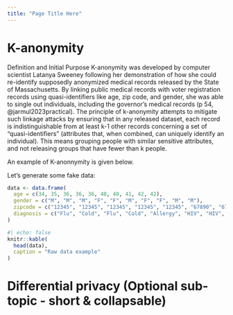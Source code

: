 ```yaml
---
title: "Page Title Here"
---
```



# K-anonymity

Definition and Initial Purpose
K-anonymity was developed by computer scientist Latanya Sweeney following her demonstration of how she could re-identify supposedly anonymized medical records released by the State of Massachusetts. By linking public medical records with voter registration records using quasi-identifiers like age, zip code, and gender, she was able to single out individuals, including the governor's medical records (p 54, @jarmul2023practical). The principle of k-anonymity attempts to mitigate such linkage attacks by ensuring that in any released dataset, each record is indistinguishable from at least k-1 other records concerning a set of "quasi-identifiers" (attributes that, when combined, can uniquely identify an individual). This means grouping people with similar sensitive attributes, and not releasing groups that have fewer than k people.

An example of K-anonnymity is given below.

Let's generate some fake data:

```r
data <- data.frame(
  age = c(34, 35, 36, 36, 36, 40, 40, 41, 42, 42),
  gender = c("M", "M", "M", "F", "F", "M", "F", "F", "M", "M"),
  zipcode = c("12345", "12345", "12345", "12345", "12345", "67890", "67890", "67890", "67890", "67890"),
  diagnosis = c("Flu", "Cold", "Flu", "Cold", "Allergy", "HIV", "HIV", "Flu", "Cold", "Allergy")
)

```
```r
#| echo: false
knitr::kable(
  head(data),
  caption = "Raw data example"
)
```



# Differential privacy (Optional sub-topic - short & collapsable)
